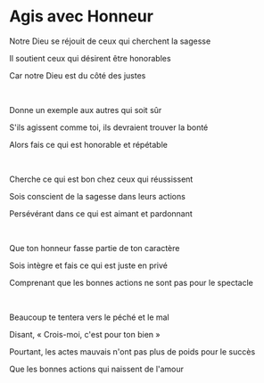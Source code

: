 # Agis avec Honneur

Notre Dieu se réjouit de ceux qui cherchent la sagesse

Il soutient ceux qui désirent être honorables

Car notre Dieu est du côté des justes

<p></p>

<br />

Donne un exemple aux autres qui soit sûr

S'ils agissent comme toi, ils devraient trouver la bonté

Alors fais ce qui est honorable et répétable

<p></p>

<br />

Cherche ce qui est bon chez ceux qui réussissent

Sois conscient de la sagesse dans leurs actions

Persévérant dans ce qui est aimant et pardonnant

<p></p>

<br />

Que ton honneur fasse partie de ton caractère

Sois intègre et fais ce qui est juste en privé

Comprenant que les bonnes actions ne sont pas pour le spectacle

<p></p>

<br />

Beaucoup te tentera vers le péché et le mal

Disant, « Crois-moi, c'est pour ton bien »

Pourtant, les actes mauvais n'ont pas plus de poids pour le succès

Que les bonnes actions qui naissent de l'amour
